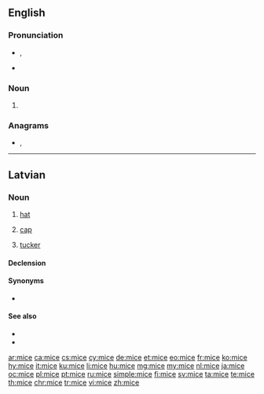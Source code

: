 ==English==

===Pronunciation===
* {{enPR|mīs}}, {{IPA|/maɪs/|lang=en}}
* {{rhymes|aɪs|lang=en}}

===Noun===
{{head|en|noun plural form}}

# {{en-irregular plural of|mouse}}

===Anagrams===
* {{l|en|emic}}, {{l|en|ICEM}}

----

==Latvian==

===Noun===
{{lv-noun|f|5th}}

# {{label|lv|colloquial}} [[hat]]
# {{label|lv|colloquial}} [[cap]]
# {{label|lv|colloquial}} [[tucker]]

====Declension====
{{lv-decl-noun|mi|e|5th||c|č}}

====Synonyms====
* {{l|lv|aube}}

====See also====
* {{l|lv|cepure|g=f}}
* {{l|lv|platmale|g=f}}

[[ar:mice]]
[[ca:mice]]
[[cs:mice]]
[[cy:mice]]
[[de:mice]]
[[et:mice]]
[[eo:mice]]
[[fr:mice]]
[[ko:mice]]
[[hy:mice]]
[[it:mice]]
[[ku:mice]]
[[li:mice]]
[[hu:mice]]
[[mg:mice]]
[[my:mice]]
[[nl:mice]]
[[ja:mice]]
[[oc:mice]]
[[pl:mice]]
[[pt:mice]]
[[ru:mice]]
[[simple:mice]]
[[fi:mice]]
[[sv:mice]]
[[ta:mice]]
[[te:mice]]
[[th:mice]]
[[chr:mice]]
[[tr:mice]]
[[vi:mice]]
[[zh:mice]]